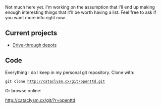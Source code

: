 Not much here yet. I'm working on the assumption that I'll end up making enough interesting things that it'll be worth having a list. Feel free to ask if you want more info right now.

== Current projects ==

* [[en/Community/Patches/Drive-through depots|Drive-through depots]]

== Code ==

Everything I do I keep in my personal git repository. Clone with:

 git clone http://cataclysm.cx/git/openttd.git

Or browse online:

http://cataclysm.cx/git/?r=openttd
